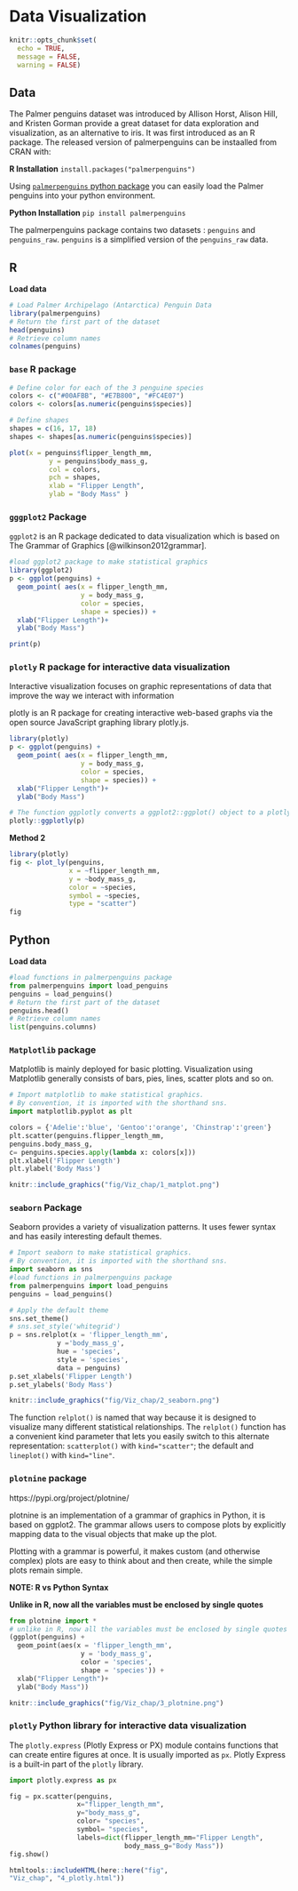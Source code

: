 # Data Visualization

```r
knitr::opts_chunk$set(
  echo = TRUE,
  message = FALSE,
  warning = FALSE)
```

<!--https://juliescholler.gitlab.io/files/M2/M2-CM2-workflow2.html#3-->

## Data


The Palmer penguins dataset was introduced by Allison Horst, Alison Hill, and Kristen Gorman provide a great dataset for data exploration and  visualization, as an alternative to iris. It was first introduced as an R package.  The released version of palmerpenguins can be instaalled from CRAN with:

**R Installation**
`install.packages("palmerpenguins")`

Using [`palmerpenguins` python package](https://pypi.org/project/palmerpenguins/) you can easily load the Palmer penguins into your python environment.

**Python Installation**
`pip install palmerpenguins`

The palmerpenguins package contains two datasets : `penguins` and `penguins_raw`. `penguins` is a simplified version of the `penguins_raw` data.



## R

**Load data**

```r
# Load Palmer Archipelago (Antarctica) Penguin Data
library(palmerpenguins)
# Return the first part of the dataset
head(penguins)
# Retrieve column names
colnames(penguins)
```

### `base` R package

```r
# Define color for each of the 3 penguine species
colors <- c("#00AFBB", "#E7B800", "#FC4E07")
colors <- colors[as.numeric(penguins$species)]

# Define shapes
shapes = c(16, 17, 18) 
shapes <- shapes[as.numeric(penguins$species)]

plot(x = penguins$flipper_length_mm,
          y = penguins$body_mass_g,
          col = colors,
          pch = shapes,
          xlab = "Flipper Length",
          ylab = "Body Mass" )

```

### `gggplot2` Package

`ggplot2` is an R package dedicated to data visualization which  is based on The Grammar of Graphics [@wilkinson2012grammar]. 



```r
#load ggplot2 package to make statistical graphics
library(ggplot2)
p <- ggplot(penguins) +
  geom_point( aes(x = flipper_length_mm,
                  y = body_mass_g,
                  color = species,
                  shape = species)) +
  xlab("Flipper Length")+
  ylab("Body Mass")

print(p)
```


### `plotly` R package for interactive data visualization


Interactive visualization focuses on graphic representations of data that improve the way we interact with information

plotly is an R package for creating interactive web-based graphs via the open source JavaScript graphing library plotly.js.

```r
library(plotly)
p <- ggplot(penguins) +
  geom_point( aes(x = flipper_length_mm,
                  y = body_mass_g,
                  color = species,
                  shape = species)) +
  xlab("Flipper Length")+
  ylab("Body Mass")

# The function ggplotly converts a ggplot2::ggplot() object to a plotly object.
plotly::ggplotly(p)

```


**Method 2**

```r
library(plotly)
fig <- plot_ly(penguins, 
               x = ~flipper_length_mm,
               y = ~body_mass_g, 
               color = ~species,
               symbol = ~species,
               type = "scatter")
fig
```

## Python

<!--python code for the plot https://github.com/mcnakhaee/palmerpenguins-->

**Load data**

```python
#load functions in palmerpenguins package
from palmerpenguins import load_penguins
penguins = load_penguins()
# Return the first part of the dataset
penguins.head()
# Retrieve column names
list(penguins.columns)
```


### `Matplotlib` package

Matplotlib is mainly deployed for basic plotting. Visualization using Matplotlib generally consists of bars, pies, lines, scatter plots and so on. 

```python

# Import matplotlib to make statistical graphics. 
# By convention, it is imported with the shorthand sns.
import matplotlib.pyplot as plt

colors = {'Adelie':'blue', 'Gentoo':'orange', 'Chinstrap':'green'}
plt.scatter(penguins.flipper_length_mm,
penguins.body_mass_g, 
c= penguins.species.apply(lambda x: colors[x]))
plt.xlabel('Flipper Length')
plt.ylabel('Body Mass')
```


```r
knitr::include_graphics("fig/Viz_chap/1_matplot.png")
```


### `seaborn` Package

Seaborn provides a variety of visualization patterns. It uses fewer syntax and has easily interesting default themes.

```python
# Import seaborn to make statistical graphics. 
# By convention, it is imported with the shorthand sns.
import seaborn as sns 
#load functions in palmerpenguins package
from palmerpenguins import load_penguins
penguins = load_penguins()

# Apply the default theme
sns.set_theme()
# sns.set_style('whitegrid')
p = sns.relplot(x = 'flipper_length_mm',
            y ='body_mass_g',
            hue = 'species',
            style = 'species',
            data = penguins)
p.set_xlabels('Flipper Length')
p.set_ylabels('Body Mass')   
```

```r
knitr::include_graphics("fig/Viz_chap/2_seaborn.png")
```

The function `relplot()` is named that way because it is designed to visualize many different statistical relationships. The `relplot()` function has a convenient kind parameter that lets you easily switch to this alternate representation:
`scatterplot()` with `kind="scatter"`; the default and `lineplot()` with `kind="line"`. 



### `plotnine` package 


https://pypi.org/project/plotnine/

plotnine is an implementation of a grammar of graphics in Python, it is based on ggplot2. The grammar allows users to compose plots by explicitly mapping data to the visual objects that make up the plot.

Plotting with a grammar is powerful, it makes custom (and otherwise complex) plots are easy to think about and then create, while the simple plots remain simple.


**NOTE: R vs Python Syntax**

**Unlike in R, now all the variables must be enclosed by single quotes**

```python
from plotnine import *
# unlike in R, now all the variables must be enclosed by single quotes
(ggplot(penguins) +
  geom_point(aes(x = 'flipper_length_mm',
                  y = 'body_mass_g',
                  color = 'species',
                  shape = 'species')) +
  xlab("Flipper Length")+
  ylab("Body Mass"))

```

```r
knitr::include_graphics("fig/Viz_chap/3_plotnine.png")
```

### `plotly` Python library for interactive data visualization

The `plotly.express` (Plotly Express or PX) module contains functions that can create entire figures at once. It is usually imported as `px`. Plotly Express is a built-in part of the `plotly` library.

```python
import plotly.express as px

fig = px.scatter(penguins,
                 x="flipper_length_mm",
                 y="body_mass_g",
                 color= "species",
                 symbol= "species",
                 labels=dict(flipper_length_mm="Flipper Length",
                             body_mass_g="Body Mass"))
fig.show()

```

```r
htmltools::includeHTML(here::here("fig",
"Viz_chap", "4_plotly.html"))
```
